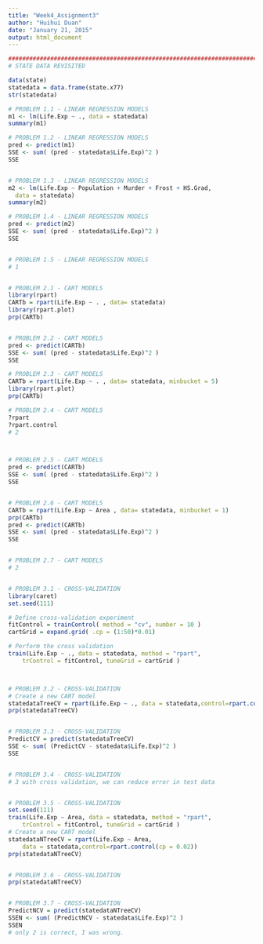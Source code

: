 ```yaml
---
title: "Week4_Assignment3"
author: "Huihui Duan"
date: "January 21, 2015"
output: html_document
---
```


```r
################################################################################
# STATE DATA REVISITED

data(state)
statedata = data.frame(state.x77)
str(statedata)

# PROBLEM 1.1 - LINEAR REGRESSION MODELS
m1 <- lm(Life.Exp ~ ., data = statedata)
summary(m1)

# PROBLEM 1.2 - LINEAR REGRESSION MODELS
pred <- predict(m1)
SSE <- sum( (pred - statedata$Life.Exp)^2 )
SSE


# PROBLEM 1.3 - LINEAR REGRESSION MODELS
m2 <- lm(Life.Exp ~ Population + Murder + Frost + HS.Grad, 
  data = statedata)
summary(m2)

# PROBLEM 1.4 - LINEAR REGRESSION MODELS
pred <- predict(m2)
SSE <- sum( (pred - statedata$Life.Exp)^2 )
SSE


# PROBLEM 1.5 - LINEAR REGRESSION MODELS
# 1 


# PROBLEM 2.1 - CART MODELS
library(rpart)
CARTb = rpart(Life.Exp ~ . , data= statedata)
library(rpart.plot)
prp(CARTb)


# PROBLEM 2.2 - CART MODELS
pred <- predict(CARTb)
SSE <- sum( (pred - statedata$Life.Exp)^2 )
SSE

# PROBLEM 2.3 - CART MODELS
CARTb = rpart(Life.Exp ~ . , data= statedata, minbucket = 5)
library(rpart.plot)
prp(CARTb)

# PROBLEM 2.4 - CART MODELS
?rpart
?rpart.control
# 2



# PROBLEM 2.5 - CART MODELS
pred <- predict(CARTb)
SSE <- sum( (pred - statedata$Life.Exp)^2 )
SSE


# PROBLEM 2.6 - CART MODELS  
CARTb = rpart(Life.Exp ~ Area , data= statedata, minbucket = 1)
prp(CARTb)
pred <- predict(CARTb)
SSE <- sum( (pred - statedata$Life.Exp)^2 )
SSE


# PROBLEM 2.7 - CART MODELS
# 2


# PROBLEM 3.1 - CROSS-VALIDATION
library(caret)
set.seed(111)

# Define cross-validation experiment
fitControl = trainControl( method = "cv", number = 10 )
cartGrid = expand.grid( .cp = (1:50)*0.01) 

# Perform the cross validation
train(Life.Exp ~ ., data = statedata, method = "rpart", 
	trControl = fitControl, tuneGrid = cartGrid )



# PROBLEM 3.2 - CROSS-VALIDATION
# Create a new CART model
statedataTreeCV = rpart(Life.Exp ~ ., data = statedata,control=rpart.control(cp = 0.12))
prp(statedataTreeCV)


# PROBLEM 3.3 - CROSS-VALIDATION
PredictCV = predict(statedataTreeCV)
SSE <- sum( (PredictCV - statedata$Life.Exp)^2 )
SSE


# PROBLEM 3.4 - CROSS-VALIDATION
# 3 with cross validation, we can reduce error in test data


# PROBLEM 3.5 - CROSS-VALIDATION
set.seed(111)
train(Life.Exp ~ Area, data = statedata, method = "rpart", 
	trControl = fitControl, tuneGrid = cartGrid )
# Create a new CART model
statedataNTreeCV = rpart(Life.Exp ~ Area, 
	data = statedata,control=rpart.control(cp = 0.02))
prp(statedataNTreeCV)


# PROBLEM 3.6 - CROSS-VALIDATION
prp(statedataNTreeCV)


# PROBLEM 3.7 - CROSS-VALIDATION
PredictNCV = predict(statedataNTreeCV)
SSEN <- sum( (PredictNCV - statedata$Life.Exp)^2 )
SSEN
# only 2 is correct, I was wrong. 

```